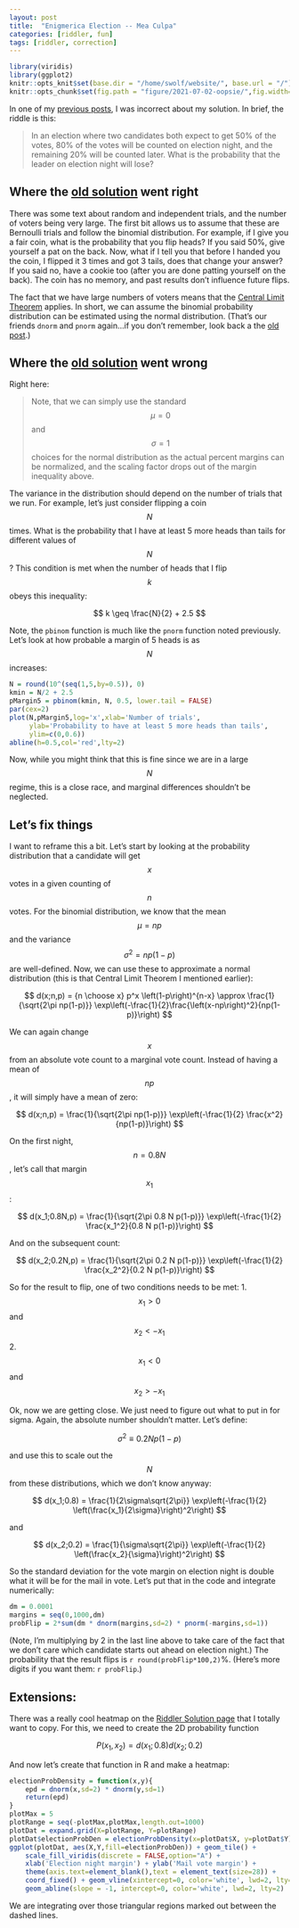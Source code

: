 ```yaml
---
layout: post
title:  "Enigmerica Election -- Mea Culpa"
categories: [riddler, fun]
tags: [riddler, correction]
---
```

```r
library(viridis)
library(ggplot2)
knitr::opts_knit$set(base.dir = "/home/swolf/website/", base.url = "/")
knitr::opts_chunk$set(fig.path = "figure/2021-07-02-oopsie/",fig.width=16,fig.height=12)
```

In one of my [previous posts]({% post_url 2021-04-26-electionFlip %}), I was incorrect about my solution.  In brief, the riddle is this: 

> In an election where two candidates both expect to get 50% of the votes, 80% of the votes will be counted on election night, and the remaining 20% will be counted later.  What is the probability that the leader on election night will lose?

## Where the [old solution]({% post_url 2021-04-26-electionFlip %}) went right

There was some text about random and independent trials, and the number of voters being very large.  The first bit allows us to assume that these are Bernoulli trials and follow the binomial distribution.  For example, if I give you a fair coin, what is the probability that you flip heads?  If you said 50%, give yourself a pat on the back.  Now, what if I tell you that before I handed you the coin, I flipped it 3 times and got 3 tails, does that change your answer?  If you said no, have a cookie too (after you are done patting yourself on the back). The coin has no memory, and past results don't influence future flips.  

The fact that we have large numbers of voters means that the [Central Limit Theorem](https://en.wikipedia.org/wiki/Central_limit_theorem) applies.  In short, we can assume the binomial probability distribution can be estimated using the normal distribution.  (That's our friends `dnorm` and `pnorm` again...if you don't remember, look back a the [old post]({% post_url 2021-04-26-electionFlip %}).)

## Where the [old solution]({% post_url 2021-04-26-electionFlip %}) went wrong

Right here:

> Note, that we can simply use the standard $$\mu = 0$$ and $$\sigma = 1$$ choices for the normal distribution as the actual percent margins can be normalized, and the scaling factor drops out of the margin inequality above.  

The variance in the distribution should depend on the number of trials that we run.  For example, let's just consider flipping a coin $$N$$ times.  What is the probability that I have at least 5 more heads than tails for different values of $$N$$?  This condition is met when the number of heads that I flip $$k$$ obeys this inequality:

$$
k \geq \frac{N}{2} + 2.5
$$

Note, the `pbinom` function is much like the `pnorm` function noted previously.  Let's look at how probable a margin of 5 heads is as $$N$$ increases:

```r
N = round(10^(seq(1,5,by=0.5)), 0)
kmin = N/2 + 2.5
pMargin5 = pbinom(kmin, N, 0.5, lower.tail = FALSE)
par(cex=2)
plot(N,pMargin5,log='x',xlab='Number of trials', 
     ylab='Probability to have at least 5 more heads than tails',
     ylim=c(0,0.6))
abline(h=0.5,col='red',lty=2)
```

Now, while you might think that this is fine since we are in a large $$N$$ regime, this is a close race, and marginal differences shouldn't be neglected.

## Let's fix things
I want to reframe this a bit.  Let's start by looking at the probability distribution that a candidate will get $$x$$ votes in a given counting of $$n$$ votes.  For the binomial distribution, we know that the mean $$\mu = np$$ and the variance $$\sigma^2 = np(1-p)$$ are well-defined.  Now, we can use these to approximate a normal distribution (this is that Central Limit Theorem I mentioned earlier):

$$
d(x;n,p) = {n \choose x} p^x \left(1-p\right)^{n-x} \approx \frac{1}{\sqrt{2\pi np(1-p)}} \exp\left(-\frac{1}{2}\frac{\left(x-np\right)^2}{np(1-p)}\right)
$$

We can again change $$x$$ from an absolute vote count to a marginal vote count.  Instead of having a mean of $$np$$, it will simply have a mean of zero:

$$ 
d(x;n,p) = \frac{1}{\sqrt{2\pi np(1-p)}} \exp\left(-\frac{1}{2} \frac{x^2}{np(1-p)}\right)
$$

On the first night, $$n = 0.8N$$, let's call that margin $$x_1$$:

$$ 
d(x_1;0.8N,p) = \frac{1}{\sqrt{2\pi 0.8 N p(1-p)}} \exp\left(-\frac{1}{2} \frac{x_1^2}{0.8 N p(1-p)}\right)
$$

And on the subsequent count:

$$ 
d(x_2;0.2N,p) = \frac{1}{\sqrt{2\pi 0.2 N p(1-p)}} \exp\left(-\frac{1}{2} \frac{x_2^2}{0.2 N p(1-p)}\right)
$$

So for the result to flip, one of two conditions needs to be met:
1. $$x_1 > 0$$  and $$x_2 < -x_1$$
2. $$x_1 < 0$$  and $$x_2 > -x_1$$

Ok, now we are getting close.  We just need to figure out what to put in for sigma.  Again, the absolute number shouldn't matter.  Let's define:

$$
\sigma^2 \equiv 0.2 Np(1-p)
$$

and use this to scale out the $$N$$ from these distributions, which we don't know anyway:

$$ 
d(x_1;0.8) = \frac{1}{2\sigma\sqrt{2\pi}} \exp\left(-\frac{1}{2} \left(\frac{x_1}{2\sigma}\right)^2\right)
$$

and

$$ 
d(x_2;0.2) = \frac{1}{\sigma\sqrt{2\pi}} \exp\left(-\frac{1}{2} \left(\frac{x_2}{\sigma}\right)^2\right)
$$

So the standard deviation for the vote margin on election night is double what it will be for the mail in vote.  Let's put that in the code and integrate numerically:

```r
dm = 0.0001
margins = seq(0,1000,dm)
probFlip = 2*sum(dm * dnorm(margins,sd=2) * pnorm(-margins,sd=1))
```

(Note, I'm multiplying by 2 in the last line above to take care of the fact that we don't care which candidate starts out ahead on election night.)  The probability that the result flips is `r round(probFlip*100,2)`%.  (Here's more digits if you want them:  `r probFlip`.) 

## Extensions:

There was a really cool heatmap on the [Riddler Solution page](https://fivethirtyeight.com/features/can-you-systematically-solve-a-friday-crossword/) that I totally want to copy.  For this, we need to create the 2D probability function

$$
P(x_1,x_2) = d(x_1;0.8) d(x_2;0.2)
$$

And now let's create that function in R and make a heatmap:

```r
electionProbDensity = function(x,y){
    epd = dnorm(x,sd=2) * dnorm(y,sd=1)
    return(epd)
}
plotMax = 5
plotRange = seq(-plotMax,plotMax,length.out=1000)
plotDat = expand.grid(X=plotRange, Y=plotRange)
plotDat$electionProbDen = electionProbDensity(x=plotDat$X, y=plotDat$Y)
ggplot(plotDat, aes(X,Y,fill=electionProbDen)) + geom_tile() + 
    scale_fill_viridis(discrete = FALSE,option="A") +
    xlab('Election night margin') + ylab('Mail vote margin') + 
    theme(axis.text=element_blank(),text = element_text(size=28)) + 
    coord_fixed() + geom_vline(xintercept=0, color='white', lwd=2, lty=2) + 
    geom_abline(slope = -1, intercept=0, color='white', lwd=2, lty=2)
```

We are integrating over those triangular regions marked out between the dashed lines.

